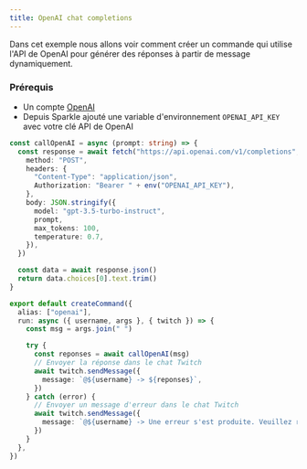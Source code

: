 ```yaml
---
title: OpenAI chat completions
---
```


Dans cet exemple nous allons voir comment créer un commande qui utilise l'API de OpenAI pour générer des réponses à partir de message dynamiquement.

### Prérequis

- Un compte [OpenAI](https://openai.com/)
- Depuis Sparkle ajouté une variable d'environnement `OPENAI_API_KEY` avec votre clé API de OpenAI

```typescript
const callOpenAI = async (prompt: string) => {
  const response = await fetch("https://api.openai.com/v1/completions", {
    method: "POST",
    headers: {
      "Content-Type": "application/json",
      Authorization: "Bearer " + env("OPENAI_API_KEY"),
    },
    body: JSON.stringify({
      model: "gpt-3.5-turbo-instruct",
      prompt,
      max_tokens: 100,
      temperature: 0.7,
    }),
  })

  const data = await response.json()
  return data.choices[0].text.trim()
}

export default createCommand({
  alias: ["openai"],
  run: async ({ username, args }, { twitch }) => {
    const msg = args.join(" ")

    try {
      const reponses = await callOpenAI(msg)
      // Envoyer la réponse dans le chat Twitch
      await twitch.sendMessage({
        message: `@${username} -> ${reponses}`,
      })
    } catch (error) {
      // Envoyer un message d'erreur dans le chat Twitch
      await twitch.sendMessage({
        message: `@${username} -> Une erreur s'est produite. Veuillez réessayer plus tard.`,
      })
    }
  },
})
```
